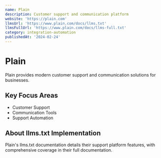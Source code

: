 ```yaml
---
name: Plain
description: Customer support and communication platform
website: 'https://plain.com'
llmsUrl: 'https://www.plain.com/docs/llms.txt'
llmsFullUrl: 'https://www.plain.com/docs/llms-full.txt'
category: integration-automation
publishedAt: '2024-02-24'
---
```


# Plain

Plain provides modern customer support and communication solutions for businesses.

## Key Focus Areas

- Customer Support
- Communication Tools
- Support Automation

## About llms.txt Implementation

Plain's llms.txt documentation details their support platform features, with comprehensive coverage in their full documentation.
